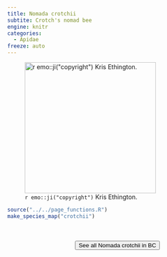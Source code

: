 ```yaml
---
title: Nomada crotchii
subtite: Crotch's nomad bee
engine: knitr
categories:
  - Apidae
freeze: auto
---
```

![`r emo::ji("copyright")` Kris Ethington.](https://inaturalist-open-data.s3.amazonaws.com/photos/273589116/large.jpg){height=300}





```r
source("../../page_functions.R")
make_species_map("crotchii")
```
<br><br>
<center>


<a href="https://inaturalist.ca/observations?place_id=any&subview=map&taxon_id=1426446"><button type="button" class="btn btn-secondary">See all Nomada crotchii in BC <i class="fa-solid fa-arrow-up-right-from-square"></i> </button></a>
</center>
